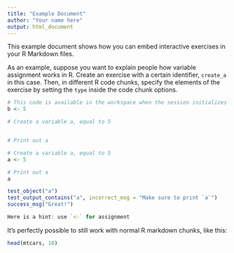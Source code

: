 ```yaml
---
title: "Example Document"
author: "Your name here"
output: html_document
---
```


This example document shows how you can embed interactive exercises in your R Markdown files.

As an example, suppose you want to explain people how variable assignment works in R. Create an exercise with a certain identifier, `create_a` in this case. Then, in different R code chunks, specify the elements of the exercise by setting the `type` inside the code chunk options.

```r
# This code is available in the workspace when the session initializes
b <- 5
```

```r
# Create a variable a, equal to 5


# Print out a

```

```r
# Create a variable a, equal to 5
a <- 5

# Print out a
a
```

```r
test_object("a")
test_output_contains("a", incorrect_msg = "Make sure to print `a`")
success_msg("Great!")
```

```r
Here is a hint: use `<-` for assignment
```

It's perfectly possible to still work with normal R markdown chunks, like this:

```r
head(mtcars, 10)
```
